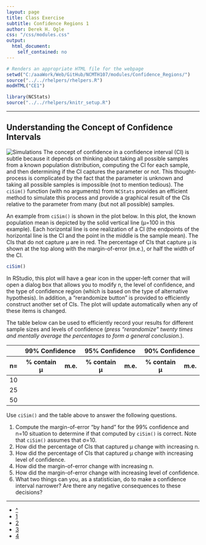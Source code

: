 ```yaml
---
layout: page
title: Class Exercise
subtitle: Confidence Regions 1
author: Derek H. Ogle
css: "/css/modules.css"
output:
  html_document:
    self_contained: no
---
```


```r
# Renders an appropriate HTML file for the webpage
setwd("C:/aaaWork/Web/GitHub/NCMTH107/modules/Confidence_Regions/")
source("../../rhelpers/rhelpers.R")
modHTML("CE1")
```

```r
library(NCStats)
source("../../rhelpers/knitr_setup.R")
```

----

## Understanding the Concept of Confidence Intervals
<img src="http://derekogle.com/NCMTH107/modules/zimgs/computer-1.jpg" alt="Simulations" class="img-right">
The concept of confidence in a confidence interval (CI) is subtle because it depends on thinking about taking all possible samples from a known population distribution, computing the CI for each sample, and then determining if the CI captures the parameter or not.  This thought-process is complicated by the fact that the parameter is unknown and taking all possible samples is impossible (not to mention tedious).  The `ciSim()` function (with no arguments) from `NCStats` provides an efficient method to simulate this process and provide a graphical result of the CIs relative to the parameter from many (but not all possible) samples.

An example from `ciSim()` is shown in the plot below.  In this plot, the known population mean is depicted by the solid vertical line (&mu;=100 in this example).  Each horizontal line is one realization of a CI (the endpoints of the horizontal line is the CI and the point in the middle is the sample mean).  The CIs that do not capture &mu; are in red.  The percentage of CIs that capture &mu; is shown at the top along with the margin-of-error (m.e.), or half the width of the CI.

```r
ciSim()
```

In RStudio, this plot will have a gear icon in the upper-left corner that will open a dialog box that allows you to modify n, the level of confidence, and the type of confidence region (which is based on the type of alternative hypothesis).  In addition, a "rerandomize button" is provided to efficiently construct another set of CIs.  The plot will update automatically when any of these items is changed.

The table below can be used to efficiently record your results for different sample sizes and levels of confidence (*press "rerandomize" twenty times and mentally average the percentages to form a general conclusion.*).

<table class="table table-bordered table-condensed">
<thead>
<tr><th></th><th colspan=2 class="text-center">99% Confidence</th><th colspan=2 class="text-center">95% Confidence</th><th colspan=2 class="text-center">90% Confidence</th></tr>
<tr><th>n=</th><th class="text-center">% contain &mu;</th><th class="text-center">m.e.</th><th class="text-center">% contain &mu;</th><th class="text-center">m.e.</th><th class="text-center">% contain &mu;</th><th class="text-center">m.e.</th></tr>
</thead>
<tbody>
<tr><td>10</td><td>&nbsp;</td><td>&nbsp;</td><td>&nbsp;</td><td>&nbsp;</td><td>&nbsp;</td><td>&nbsp;</td></tr>
<tr><td>25</td><td>&nbsp;</td><td>&nbsp;</td><td>&nbsp;</td><td>&nbsp;</td><td>&nbsp;</td><td>&nbsp;</td></tr>
<tr><td>50</td><td>&nbsp;</td><td>&nbsp;</td><td>&nbsp;</td><td>&nbsp;</td><td>&nbsp;</td><td>&nbsp;</td></tr>
</tbody>
</table>

Use `ciSim()` and the table above to answer the following questions.

1. Compute the margin-of-error "by hand" for the 99% confidence and n=10 situation to determine if that computed by `ciSim()` is correct. Note that `ciSim()` assumes that &sigma;=10.
1. How did the percentage of CIs that captured &mu; change with increasing n.
1. How did the percentage of CIs that captured &mu; change with increasing level of confidence.
1. How did the margin-of-error change with increasing n.
1. How did the margin-of-error change with increasing level of confidence.
1. What two things can you, as a statistician, do to make a confidence interval narrower?  Are there any negative consequences to these decisions?

----

<div class="text-center">
<ul class="pagination pagination-lg">
  <li><a href="index.html">^</a></li>
  <li class="active"><a href="#">1</a></li>
  <li><a href="CE2.html">2</a></li>
  <li><a href="CE3.html">3</a></li>
  <li><a href="CE4.html">4</a></li>
</ul>
